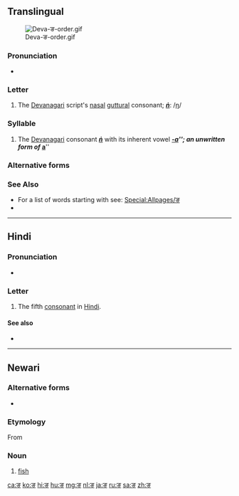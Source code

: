 {{character info/new}}
{{also|ड|ड़|ॾ|इ}}
==Translingual==
[[File:Deva-ङ-order.gif|thumb]]

===Pronunciation===
* {{IPA|/ŋə/|lang=mul}} {{qualifier|may vary by language}}

===Letter===
{{mul-Deva|ṅ}}

# The [[Devanagari]] script's [[nasal]] [[guttural]] consonant; '''''[[ṅ]]''''': /[[ŋ]]/

===Syllable===
{{mul-syllable|sc=Deva|ङ}}

# The [[Devanagari]] consonant {{l|mul|sc=Deva|ङ}} '''''[[ṅ]]''''' with its inherent vowel '''''[[-a]]'''''; an unwritten form of {{l|mul|sc=Deva|अ}} '''''[[a]]'''''

===Alternative forms===
{{pi-alt|Latn=ṅa}}

===See Also===
* For a list of words starting with {{mul-Deva|ṅ}} see: [[Special:Allpages/ङ]]
* {{list:Devanagari script letters/mul}}

----

==Hindi==

===Pronunciation===
* {{IPA|[ŋə]|lang=hi}}

===Letter===
{{head|hi|letter}}

# The fifth [[consonant]] in [[Hindi]].

====See also====
* {{list:Devanagari script letters/hi}}

----

==Newari==

===Alternative forms===
* {{lb|new|Kathmandu}} {{l|new|ञ|tr=nya}}

===Etymology===
From {{der|new|sit-pro|*s-ŋja}}

===Noun===
{{head|new|noun|tr=ŋa}}

# {{lb|new|Dolakhae}} [[fish]]

[[ca:ङ]]
[[ko:ङ]]
[[hi:ङ]]
[[hu:ङ]]
[[mg:ङ]]
[[nl:ङ]]
[[ja:ङ]]
[[ru:ङ]]
[[sa:ङ]]
[[zh:ङ]]